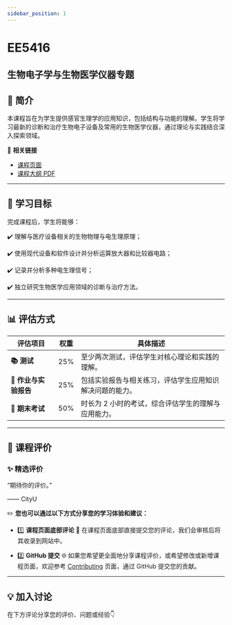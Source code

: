 ```yaml
---
sidebar_position: 1
---
```


# EE5416
## 生物电子学与生物医学仪器专题

## **📘 简介**
本课程旨在为学生提供感官生理学的应用知识，包括结构与功能的理解。学生将学习最新的诊断和治疗生物电子设备及常用的生物医学仪器，通过理论与实践结合深入探索领域。

🔗 **相关链接**
- [课程页面](https://www.cityu.edu.hk/catalogue/pg/202425/course/EE5416.htm)
- [课程大纲 PDF](https://www.cityu.edu.hk/catalogue/pg/202425/course/EE5416.pdf)

---

## **🎯 学习目标**

完成课程后，学生将能够：

✔️ 理解与医疗设备相关的生物物理与电生理原理；

✔️ 使用现代设备和软件设计并分析运算放大器和比较器电路；

✔️ 记录并分析多种电生理信号；

✔️ 独立研究生物医学应用领域的诊断与治疗方法。

---

## **📊 评估方式**

| **评估项目**          | **权重** | **具体描述**                                                                                       |
|----------------------|---------|---------------------------------------------------------------------------------------------------|
| **📚 测试**            | 25%     | 至少两次测试，评估学生对核心理论和实践的理解。                                                     |
| **📝 作业与实验报告**   | 25%     | 包括实验报告与相关练习，评估学生应用知识解决问题的能力。                                            |
| **📖 期末考试**       | 50%     | 时长为 2 小时的考试，综合评估学生的理解与应用能力。                                                 |

---

## **💬 课程评价**

### ✨ **精选评价**
<div className={commentStyles.commentBox}>
    <p className={commentStyles.commentText}>
        “期待你的评价。”
    </p>
    <p className={commentStyles.commentAuthor}>—— CityU</p>
</div>

✏️ **您也可以通过以下方式分享您的学习体验和建议：**

- 1️⃣ **课程页面底部评论**
💬 在课程页面底部直接提交您的评论，我们会审核后将其收录到网站中。

- 2️⃣ **GitHub 提交**
🌐 如果您希望更全面地分享课程评价，或希望修改或新增课程页面，欢迎参考 [Contributing](/contributing) 页面，通过 GitHub 提交您的贡献。

---

## **💡 加入讨论**

在下方评论分享您的评价、问题或经验👇
<Utterances />
